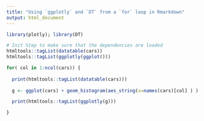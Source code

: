 ```yaml
---
title: "Using `ggplotly` and `DT` from a `for` loop in Rmarkdown"
output: html_document
---
```


```r
library(plotly); library(DT)
```

```r
# Init Step to make sure that the dependencies are loaded
htmltools::tagList(datatable(cars))
htmltools::tagList(ggplotly(ggplot()))
```

```r
for( col in 1:ncol(cars)) {
  
  print(htmltools::tagList(datatable(cars)))
  
  g <- ggplot(cars) + geom_histogram(aes_string(x=names(cars)[col] ) )

  print(htmltools::tagList(ggplotly(g)))

}
```